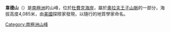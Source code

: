 {{coord|84|51|S|174|19|W|type:mountain|display=title}}

'''韋德山'''（{{lang-en|Mount Wade}}）是[[南極洲|南極洲]]的山峰，位於[[杜費克海岸|杜費克海岸]]，屬於[[奧拉夫王子山脈|奧拉夫王子山脈]]的一部分，海拔高度4,085米，由[[美國|美國]]探險家發現，以隨行的地質學家命名。

{{DEFAULTSORT:Mount Wade}}
[[Category:南極洲山峰|Category:南極洲山峰]]


{{DufekCoast-geo-stub}}